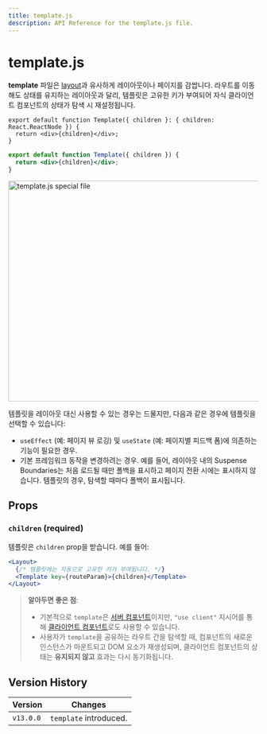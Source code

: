 ```yaml
---
title: template.js
description: API Reference for the template.js file.
---
```


# template.js

**template** 파일은 [layout](/docs/app/building-your-application/routing/layouts-and-templates#layouts)과 유사하게 레이아웃이나 페이지를 감쌉니다. 라우트를 이동해도 상태를 유지하는 레이아웃과 달리, 템플릿은 고유한 키가 부여되어 자식 클라이언트 컴포넌트의 상태가 탐색 시 재설정됩니다.

```tsx filename="app/template.tsx" switcher
export default function Template({ children }: { children: React.ReactNode }) {
  return <div>{children}</div>;
}
```

```jsx filename="app/template.jsx" switcher
export default function Template({ children }) {
  return <div>{children}</div>;
}
```

<Image
  alt="template.js special file"
  srcLight="/docs/light/template-special-file.png"
  srcDark="/docs/dark/template-special-file.png"
  width="1600"
  height="444"
/>

템플릿을 레이아웃 대신 사용할 수 있는 경우는 드물지만, 다음과 같은 경우에 템플릿을 선택할 수 있습니다:

- `useEffect` (예: 페이지 뷰 로깅) 및 `useState` (예: 페이지별 피드백 폼)에 의존하는 기능이 필요한 경우.
- 기본 프레임워크 동작을 변경하려는 경우. 예를 들어, 레이아웃 내의 Suspense Boundaries는 처음 로드될 때만 폴백을 표시하고 페이지 전환 시에는 표시하지 않습니다. 템플릿의 경우, 탐색할 때마다 폴백이 표시됩니다.

## Props

### `children` (required)

템플릿은 `children` prop을 받습니다. 예를 들어:

```jsx filename="Output"
<Layout>
  {/* 템플릿에는 자동으로 고유한 키가 부여됩니다. */}
  <Template key={routeParam}>{children}</Template>
</Layout>
```

> **알아두면 좋은 점**:
>
> - 기본적으로 `template`은 [서버 컴포넌트](/docs/app/building-your-application/rendering/server-components)이지만, `"use client"` 지시어를 통해 [클라이언트 컴포넌트](/docs/app/building-your-application/rendering/client-components)로도 사용할 수 있습니다.
> - 사용자가 `template`을 공유하는 라우트 간을 탐색할 때, 컴포넌트의 새로운 인스턴스가 마운트되고 DOM 요소가 재생성되며, 클라이언트 컴포넌트의 상태는 **유지되지 않고** 효과는 다시 동기화됩니다.

## Version History

| Version   | Changes                |
| --------- | ---------------------- |
| `v13.0.0` | `template` introduced. |
